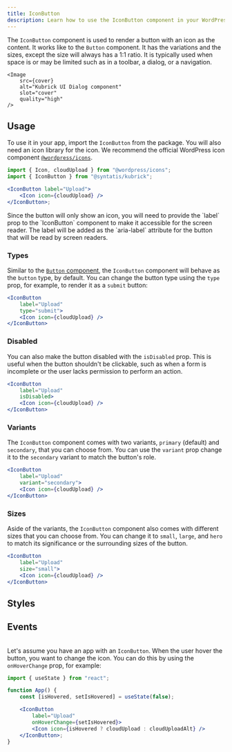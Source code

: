 ```yaml
---
title: IconButton
description: Learn how to use the IconButton component in your WordPress admin application.
---
```



<Lead
	storybook="/docs/components-iconbutton--docs"
	stackblitz="/edit/syntatis-kubrick-icon-button?file=src/App.jsx">
	The `IconButton` component is used to render a button with an icon as the
	content. It works like to the `Button` component. It has the variations and
	the sizes, except the size will always has a 1:1 ratio. It is typically used
	when space is or may be limited such as in a toolbar, a dialog, or a
	navigation.

	<Image
		src={cover}
		alt="Kubrick UI Dialog component"
		slot="cover"
		quality="high"
	/>
</Lead>

## Usage

To use it in your app, import the `IconButton` from the package. You will also need an icon library for the icon. We recommend the official WordPress icon component [`@wordpress/icons`](https://developer.wordpress.org/block-editor/reference-guides/packages/packages-icons/).

```jsx
import { Icon, cloudUpload } from "@wordpress/icons";
import { IconButton } from "@syntatis/kubrick";

<IconButton label="Upload">
	<Icon icon={cloudUpload} />
</IconButton>;
```

<Aside type="caution">
	Since the button will only show an icon, you will need to provide the `label`
	prop to the `IconButton` component to make it accessible for the screen
	reader. The label will be added as the `aria-label` attribute for the button
	that will be read by screen readers.
</Aside>

### Types

Similar to the [`Button` component](/components/button), the `IconButton` component will behave as the `button` type, by default. You can change the button type using the `type` prop, for example, to render it as a `submit` button:

```jsx {3}
<IconButton
	label="Upload"
	type="submit">
	<Icon icon={cloudUpload} />
</IconButton>
```

### Disabled

You can also make the button disabled with the `isDisabled` prop. This is useful when the button shouldn't be clickable, such as when a form is incomplete or the user lacks permission to perform an action.

```jsx {3}
<IconButton
	label="Upload"
	isDisabled>
	<Icon icon={cloudUpload} />
</IconButton>
```

### Variants

The `IconButton` component comes with two variants, `primary` (default) and `secondary`, that you can choose from. You can use the `variant` prop change it to the `secondary` variant to match the button's role.

```jsx {3}
<IconButton
	label="Upload"
	variant="secondary">
	<Icon icon={cloudUpload} />
</IconButton>
```

### Sizes

Aside of the variants, the `IconButton` component also comes with different sizes that you can choose from. You can change it to `small`, `large`, and `hero` to match its significance or the surrounding sizes of the button.

```jsx {3}
<IconButton
	label="Upload"
	size="small">
	<Icon icon={cloudUpload} />
</IconButton>
```

## Styles

<Table
	component="IconButton"
	items={[
		["root", "The root element of the button."],
	]}
	/>

## Events

<Table
	variant="events"
	component="IconButton"
	items={[
		["onPress", "Triggered when the button is clicked. It receives the click event as an argument."],
		["onHoverChange", "Triggered when the button is hovered. It will receive a boolean indicating if the button is hovered."],
		["onFocusChange", "Triggered when the button receives or loses focus. It will receive a boolean indicating if the button is focused."],
	]}
	/>

Let's assume you have an app with an `IconButton`. When the user hover the button, you want to change the icon. You can do this by using the `onHoverChange` prop, for example:

```jsx {8}
import { useState } from "react";

function App() {
	const [isHovered, setIsHovered] = useState(false);

	<IconButton
		label="Upload"
		onHoverChange={setIsHovered}>
		<Icon icon={isHovered ? cloudUpload : cloudUploadAlt} />
	</IconButton>;
}
```
